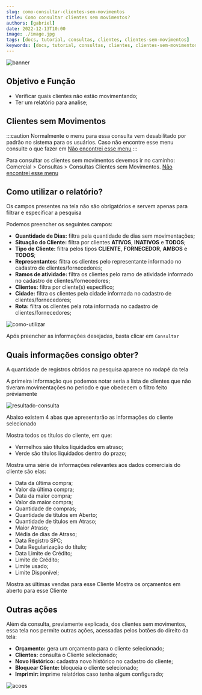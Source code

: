 ```yaml
---
slug: como-consultar-clientes-sem-movimentos
title: Como consultar clientes sem movimentos?
authors: [gabriel]
date: 2022-12-13T10:00
image: ./image.jpg
tags: [docs, tutorial, consultas, clientes, clientes-sem-movimentos]
keywords: [docs, tutorial, consultas, clientes, clientes-sem-movimentos]
---
```



![banner](./image.jpg)

## Objetivo e Função

- Verificar quais clientes não estão movimentando;
- Ter um relatório para analise;

## Clientes sem Movimentos

:::caution
Normalmente o menu para essa consulta vem desabilitado por padrão no sistema para os usuários. Caso não encontre esse menu consulte o que fazer em [Não encontrei esse menu](/docs/intro/comecando#não-encontrei-o-menu-desejado)
:::

Para consultar os clientes sem movimentos devemos ir no caminho: <br/><highlight bgColor="#54638c">Comercial > Consultas > Consultas Clientes sem Movimentos</highlight>. [Não encontrei esse menu](/docs/intro/comecando#não-encontrei-o-menu-desejado)

## Como utilizar o relatório?

Os campos presentes na tela não são obrigatórios e servem apenas para filtrar e especificar a pesquisa

Podemos preencher os seguintes campos:

- **Quantidade de Dias:** filtra pela quantidade de dias sem movimentações;
- **Situação do Cliente:** filtra por clientes **ATIVOS**, **INATIVOS** e **TODOS**;
- **Tipo de Cliente:** filtra pelos tipos **CLIENTE**, **FORNECEDOR**, **AMBOS** e **TODOS**;
- **Representantes:** filtra os clientes pelo representante informado no cadastro de clientes/fornecedores;
- **Ramos de atividade:** filtra os clientes pelo ramo de atividade informado no cadastro de clientes/fornecedores;
- **Clientes:** filtra por cliente(s) específico;
- **Cidade:** filtra os clientes pela cidade informada no cadastro de clientes/fornecedores;
- **Rota:** filtra os clientes pela rota informada no cadastro de clientes/fornecedores;

![como-utilizar](./img/como-utilizar.png)

Após preencher as informações desejadas, basta clicar em `Consultar`

## Quais informações consigo obter?

A quantidade de registros obtidos na pesquisa aparece no rodapé da tela

A primeira informação que podemos notar seria a lista de clientes que não tiveram movimentações no periodo e que obedecem o filtro feito préviamente

![resultado-consulta](./img/resultado-consulta.png)

Abaixo existem 4 abas que apresentarão as informações do cliente selecionado

<Tabs>
  <TabItem value="ficha-financeira" label="Ficha Financeira">
    Mostra todos os títulos do cliente, em que:
    <ul>
      <li>
        <colorText color="#f24f46">Vermelhos</colorText> são títulos liquidados
        em atraso;
      </li>
      <li>
        <colorText color="#87db7b">Verde</colorText> são títulos liquidados
        dentro do prazo;
      </li>
    </ul>
  </TabItem>
  <TabItem value="resumo-comercial" label="Resumo Comercial">
    Mostra uma série de informações relevantes aos dados comerciais do cliente
    são elas:
    <ul>
      <li>Data da última compra;</li>
      <li>Valor da última compra;</li>
      <li>Data da maior compra;</li>
      <li>Valor da maior compra;</li>
      <li>Quantidade de compras;</li>
      <li>Quantidade de títulos em Aberto;</li>
      <li>Quantidade de títulos em Atraso;</li>
      <li>Maior Atraso;</li>
      <li>Média de dias de Atraso;</li>
      <li>Data Registro SPC;</li>
      <li>Data Regularização do título;</li>
      <li>Data Limite de Crédito;</li>
      <li>Limite de Crédito;</li>
      <li>Limite usado;</li>
      <li>Limite Disponível;</li>
    </ul>
  </TabItem>
  <TabItem value="ultimas-vendas" label="Últimas Vendas">
    Mostra as últimas vendas para esse Cliente
  </TabItem>
  <TabItem value="orcamento-abertos" label="Orçamentos Abertos">
    Mostra os orçamentos em aberto para esse Cliente
  </TabItem>
</Tabs>

## Outras ações

Além da consulta, previamente explicada, dos clientes sem movimentos, essa tela nos permite outras ações, acessadas pelos botões do direito da tela:

- **Orçamento:** gera um orçamento para o cliente selecionado;
- **Clientes:** consulta o Cliente selecionado;
- **Novo Histórico:** cadastra novo histórico no cadastro do cliente;
- **Bloquear Cliente:** bloqueia o cliente selecionado;
- **Imprimir:** imprime relatórios caso tenha algum configurado;

![acoes](./img/acoes.png)
